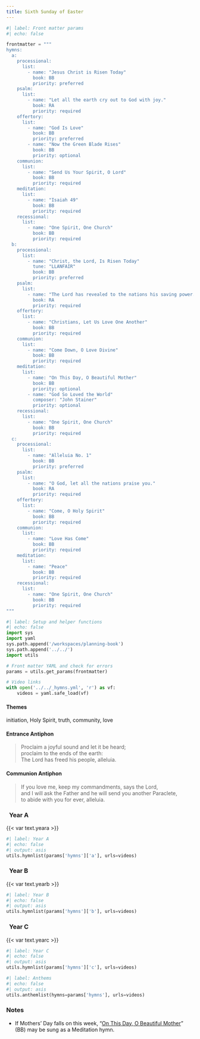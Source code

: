 ```yaml
---
title: Sixth Sunday of Easter
---
```


```python
#| label: Front matter params
#| echo: false

frontmatter = """
hymns:
  a:
    processional:
      list:
        - name: "Jesus Christ is Risen Today"
          book: BB
          priority: preferred
    psalm:
      list:
        - name: "Let all the earth cry out to God with joy."
          book: RA
          priority: required
    offertory:
      list:
        - name: "God Is Love"
          book: BB
          priority: preferred
        - name: "Now the Green Blade Rises"
          book: BB
          priority: optional
    communion:
      list:
        - name: "Send Us Your Spirit, O Lord"
          book: BB
          priority: required
    meditation:
      list:
        - name: "Isaiah 49"
          book: BB
          priority: required
    recessional:
      list:
        - name: "One Spirit, One Church"
          book: BB
          priority: required
  b:
    processional:
      list:
        - name: "Christ, the Lord, Is Risen Today"
          tune: "LLANFAIR"
          book: BB
          priority: preferred
    psalm:
      list:
        - name: "The Lord has revealed to the nations his saving power."
          book: RA
          priority: required
    offertory:
      list:
        - name: "Christians, Let Us Love One Another"
          book: BB
          priority: required
    communion:
      list:
        - name: "Come Down, O Love Divine"
          book: BB
          priority: required
    meditation:
      list:
        - name: "On This Day, O Beautiful Mother"
          book: BB
          priority: optional
        - name: "God So Loved the World"
          composer: "John Stainer"
          priority: optional
    recessional:
      list:
        - name: "One Spirit, One Church"
          book: BB
          priority: required
  c:
    processional:
      list:
        - name: "Alleluia No. 1"
          book: BB
          priority: preferred
    psalm:
      list:
        - name: "O God, let all the nations praise you."
          book: RA
          priority: required
    offertory:
      list:
        - name: "Come, O Holy Spirit"
          book: BB
          priority: required
    communion:
      list:
        - name: "Love Has Come"
          book: BB
          priority: required
    meditation:
      list:
        - name: "Peace"
          book: BB
          priority: required
    recessional:
      list:
        - name: "One Spirit, One Church"
          book: BB
          priority: required
"""
```

```python
#| label: Setup and helper functions
#| echo: false
import sys
import yaml
sys.path.append('/workspaces/planning-book')
sys.path.append('../../')
import utils

# Front matter YAML and check for errors
params = utils.get_params(frontmatter)

# Video links
with open('../../_hymns.yml', 'r') as vf:
    videos = yaml.safe_load(vf)
```

:::  {.red}
#### **Themes**
:::

initiation, Holy Spirit, truth, community, love

:::  {.red}
#### **Entrance Antiphon**
:::

> Proclaim a joyful sound and let it be heard;  
> proclaim to the ends of the earth:  
> The Lord has freed his people, alleluia.

:::  {.red}
#### **Communion Antiphon**
:::

> If you love me, keep my commandments, says the Lord,  
> and I will ask the Father and he will send you another Paraclete,  
> to abide with you for ever, alleluia.

::: {.titlered}
### &nbsp; Year A
:::
{{< var text.yeara >}}

```python
#| label: Year A
#| echo: false
#| output: asis
utils.hymnlist(params['hymns']['a'], urls=videos)
```

::: {.titlered}
### &nbsp; Year B
:::
{{< var text.yearb >}}

```python
#| label: Year B
#| echo: false
#| output: asis
utils.hymnlist(params['hymns']['b'], urls=videos)
```

::: {.titlered}
### &nbsp; Year C
:::
{{< var text.yearc >}}

```python
#| label: Year C
#| echo: false
#| output: asis
utils.hymnlist(params['hymns']['c'], urls=videos)
```


```python
#| label: Anthems
#| echo: false
#| output: asis
utils.anthemlist(hymns=params['hymns'], urls=videos)
```

::: {.red}
### Notes
:::

* If Mothers' Day falls on this week, “[On This Day, O Beautiful Mother](https://www.youtube.com/watch?v=Sn5sz5D67BY)” (BB) may be sung as a Meditation hymn.
